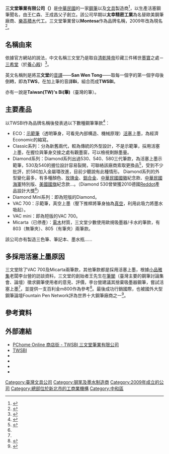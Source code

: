 
{{Infobox Company 
| company_name       = 三文堂筆業有限公司
| company_name_en    = TWSBI CO., LTD.
| company_logo       = [[File:三文堂商標.webp|250px]]
| company_type       = [[有限公司|有限公司]]
| company_slogan     = 
| traded_as          =
| trading_name       = 三文堂、TWSBI
| foundation         = {{start date and age|2009}}
| local_code_name    = TW
| local_code         = 24378975
| location           = {{ROC}}[[新北市|新北市]][[中和區|中和區]]建康路130號3樓之1
| locations          = 
| area_served        = {{world}}
| founder            = 王仁森、王成昌
| key_people         = 王成昌 
| industry           = [[文具|文具]]
| products           =  
| capital            = 
| revenue            = 
| assets             = [[新台幣|新台幣]]4,900,000元
| operating_income   =
| profit             = 
| market_value       =
| num_employees      = 
| P/E ratio          =
| earnings per share =
| Net asset value    =
| accounting_period  = 
| parent             = 
| divisions          =
| major_shareholder  = 王成昌
| subsid             = 
| homepage           = [https://www.twsbi.com/ www.twsbi.com]
| footnotes          = 
}}
{{Infobox company
|name = 太幸精密工業股份有限公司
|name_en = TA SHIN PRECISION INDUSTRIAL CO., LTD.
|type = [[股份有限公司|股份有限公司]]
|foundation = {{start date and age|1969}}
|local_code_name = TW
|local_code = 33003963
|location = {{ROC}}[[新北市|新北市]][[中和區|中和區]]建康路130號3樓之2及之3
|key_people = 王仁森
|assets = [[新台幣|新台幣]]38,000,000元
|capital = [[新台幣|新台幣]]38,000,000元
|major_shareholder = 王成昌
}}
'''三文堂筆業有限公司（{{lang-en|TWSBI CO., LTD}}）'''是[[中華民國|中華民國]]的一家[[鋼筆|鋼筆]]以及[[文具|文具]]製造商<ref>{{Cite web|url = http://www.twsbi.com/|title = TWSBI.com|accessdate = 2015-09-04|author = |date = |publisher = |archive-date = 2015-09-03|archive-url = https://web.archive.org/web/20150903043858/http://www.twsbi.com/|dead-url = no}}</ref>，以生產活塞鋼筆聞名，由王仁森、王成昌父子創立。該公司早期以'''太幸精密工業'''為名替歐美鋼筆廠商、[[樂高|樂高積木]]代工。三文堂筆業曾以'''Montesa'''作為品牌名稱，2009年改為現名<ref name=":0">{{Cite news|url = http://www.appledaily.com.tw/appledaily/article/finance/20110625/33483548|title = MIT鋼筆 代工廠轉型打品牌 德國獲獎賣國際|last = 潘|first = 姿吟|date = 2011-06-25|work = |accessdate = 2015-10-02|archive-date = 2015-10-03|archive-url = https://web.archive.org/web/20151003184404/http://www.appledaily.com.tw/appledaily/article/finance/20110625/33483548|dead-url = no}}</ref>。

== 名稱由來 ==
依據官方網站的說法，中文名稱三文堂乃是取自[[乾隆帝|清乾隆帝]]珍藏三件稀世[[书法|墨寶]]之處－[[御刻三希堂石渠寶笈法帖|三希堂]]（於[[养心殿|養心殿]]）<ref>{{Cite web|url = http://www.twsbi.com/pages/about-us|title = TWSBI.com/about us|accessdate = 2015-09-04|author = |date = |publisher = |archive-date = 2015-08-20|archive-url = https://web.archive.org/web/20150820081243/http://www.twsbi.com/pages/about-us|dead-url = no}}</ref>。

英文名稱則是將'''三文堂'''的[[音譯|音譯]]——'''San Wen Tong'''——取每一個字的第一個字母後倒轉，即為'''TWS'''，在加上筆的音譯'''Bi'''，組合而成'''TWSBI'''。

亦有一說是'''Taiwan(TW)'s Bi(筆)'''（臺灣的筆）。

==主要產品 ==
以TWSBI作為品牌名稱後發表過以下數種鋼筆筆款<ref>{{Cite web|url = http://www.twsbi.com/collections/fountain-pens?page=2|title = Home Collections Fountain Pens|accessdate = 2015-09-04|author = |date = |publisher = |archive-date = 2015-09-08|archive-url = https://web.archive.org/web/20150908224110/http://www.twsbi.com/collections/fountain-pens?page=2|dead-url = no}}</ref>：
* ECO：[[示範筆|示範筆]]（透明筆身，可看見內部構造、機械原理）[[活塞|活塞]]上墨，為經濟Economic的縮寫。
* Classic系列：分為新舊兩代，較為傳統的外型設計，不是示範筆，採用活塞上墨，在握位與筆身交接之處有觀墨窗，可以檢視剩餘墨量。
* Diamond系列：Diamond系列出過530、540、580三代筆款，為活塞上墨示範筆，530及540的握位設計容易裂開，可聯絡該廠商索取更換品<ref>{{Cite web|url = http://www.fountainpennetwork.com/forum/topic/213993-twsbi-diamond-530-barrel-has-a-crack/|title = Twsbi Diamond 530 Barrel Has A Crack|accessdate = 2015-09-04|author = Whistlingwriter|date = 2012-02-05|publisher = |archive-date = 2015-10-03|archive-url = https://web.archive.org/web/20151003065832/http://www.fountainpennetwork.com/forum/topic/213993-twsbi-diamond-530-barrel-has-a-crack/|dead-url = no}}</ref>，受到不少批評，於580加入金屬環改進，目前少聽說有此種情形。  Diamond系列的外型變化最多，有多種顏色、[[玫瑰金|玫瑰金]]、[[鋁合金|鋁合金]]、[[中華民國國徽|中華民國國徽]]紀念款、[[中華民國海軍|中華民國海軍]]特別版、[[美国国旗|美國國旗]]紀念款...。（Diamond 530曾榮獲2010德國[[紅點設計大獎|Reddot]]產品設計大獎<ref name=":0" />）
* Diamond Mini系列：即為短版的Diamond。
* VAC 700：示範筆，真空上墨（壓下推桿將筆身抽為[[真空|真空]]，利用此吸力將墨水吸起）。
* VAC mini：即為短版的VAC 700。
* Micarta（已停產）：[[電木|電木]]材質，三文堂少數使用歐規吸墨器/卡水的筆款，有803（無筆夾）、805（有筆夾）兩筆款。
該公司亦有製造三色筆、筆記本、墨水瓶......

== 多採用活塞上墨原因 ==
三文堂除了VAC 700及Micarta兩筆款，其他筆款都是採用活塞上墨，根據[[小品雅集|小品雅集]]老闆李台營的訪談資料，三文堂的創始者王先生在[http://www.pencabin.tw/ 筆閣]{{Wayback|url=http://www.pencabin.tw/ |date=20150822054615 }}（臺灣主要的鋼筆討論集會、論壇）徵求鋼筆使用者的意見、評價，李台營建議其捨棄吸墨器鋼筆，嘗試活塞上墨<ref name=":0" />，並提供一支百利金m800作為參考<ref>{{Cite book|title = 從鋼筆學人生哲理|last = 翁|first = |publisher = 麗山高中|year = 2015|isbn = |location = 台北市|pages = |last2 = 王|last3 = 蘇|last4 = 林|last5 = 葉|last6 = 劉}}</ref>。最後成功行銷國際，也被國外大型鋼筆論壇Fountain Pen Network評為世界十大鋼筆廠商之一<ref>{{Cite web|url = http://www.fountainpennetwork.com/forum/forum/74-brand-focus/|title = Brand Focus|accessdate = 2015-09-04|author = |date = |publisher = |archive-date = 2015-09-05|archive-url = https://web.archive.org/web/20150905171108/http://www.fountainpennetwork.com/forum/forum/74-brand-focus/|dead-url = no}}</ref>。

== 參考資料 ==
{{Reflist}}

== 外部連結 ==
*[http://www.pcstore.com.tw/multipen/ PChome Online 商店街 - TWSBI 三文堂筆業有限公司]{{Wayback|url=http://www.pcstore.com.tw/multipen/ |date=20180906055614 }}
*[https://www.twsbi.com/ TWSBI]{{Wayback|url=https://www.twsbi.com/ |date=20180906090318 }}
*{{Facebook|twsbi.tw|三文堂}}
*{{facebook|TWSBI|TWSBI}}
*{{twitter|twsbi|TWSBI}}
*{{instagram|twsbi|TWSBI}}

{{鋼筆製造商}}

[[Category:臺灣文具公司|Category:臺灣文具公司]]
[[Category:钢笔及墨水制造商|Category:钢笔及墨水制造商]]
[[Category:2009年成立的公司|Category:2009年成立的公司]]
[[Category:總部位於新北市的工商業機構|Category:總部位於新北市的工商業機構]]
[[Category:中和區|Category:中和區]]